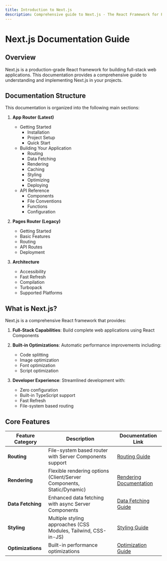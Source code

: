 ```yaml
---
title: Introduction to Next.js
description: Comprehensive guide to Next.js - The React Framework for Production
---
```


# Next.js Documentation Guide

## Overview

Next.js is a production-grade React framework for building full-stack web applications. This documentation provides a comprehensive guide to understanding and implementing Next.js in your projects.

## Documentation Structure

This documentation is organized into the following main sections:

1. **App Router (Latest)**
   - Getting Started
     - Installation
     - Project Setup
     - Quick Start
   - Building Your Application
     - Routing
     - Data Fetching
     - Rendering
     - Caching
     - Styling
     - Optimizing
     - Deploying
   - API Reference
     - Components
     - File Conventions
     - Functions
     - Configuration

2. **Pages Router (Legacy)**
   - Getting Started
   - Basic Features
   - Routing
   - API Routes
   - Deployment

3. **Architecture**
   - Accessibility
   - Fast Refresh
   - Compilation
   - Turbopack
   - Supported Platforms

## What is Next.js?

Next.js is a comprehensive React framework that provides:

1. **Full-Stack Capabilities**: Build complete web applications using React Components
2. **Built-in Optimizations**: Automatic performance improvements including:
   - Code splitting
   - Image optimization
   - Font optimization
   - Script optimization

3. **Developer Experience**: Streamlined development with:
   - Zero configuration
   - Built-in TypeScript support
   - Fast Refresh
   - File-system based routing

## Core Features

| Feature Category | Description | Documentation Link |
|-----------------|-------------|-------------------|
| **Routing** | File-system based router with Server Components support | [Routing Guide](/docs/app/building-your-application/routing) |
| **Rendering** | Flexible rendering options (Client/Server Components, Static/Dynamic) | [Rendering Documentation](/docs/app/building-your-application/rendering) |
| **Data Fetching** | Enhanced data fetching with async Server Components | [Data Fetching Guide](/docs/app/building-your-application/data-fetching) |
| **Styling** | Multiple styling approaches (CSS Modules, Tailwind, CSS-in-JS) | [Styling Guide](/docs/app/building-your-application/styling) |
| **Optimizations** | Built-in performance optimizations | [Optimization Guide](/docs/app/building-your-application/optimizing) |
